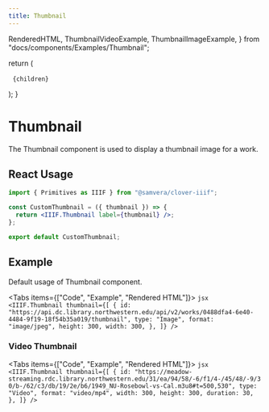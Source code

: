 ```yaml
---
title: Thumbnail
---
```


  RenderedHTML,
  ThumbnailVideoExample,
  ThumbnailImageExample,
} from "docs/components/Examples/Thumbnail";

  return (
    <pre lang={lang}>
      <code lang={lang}>{children}</code>
    </pre>
  );
}

# Thumbnail

The Thumbnail component is used to display a thumbnail image for a work.

<IIIFBadge href="https://iiif.io/api/presentation/3.0/#thumbnail" />

## React Usage

```jsx
import { Primitives as IIIF } from "@samvera/clover-iiif";

const CustomThumbnail = ({ thumbnail }) => {
  return <IIIF.Thumbnail label={thumbnail} />;
};

export default CustomThumbnail;
```

## Example

Default usage of Thumbnail component.

<Tabs items={["Code", "Example", "Rendered HTML"]}>
  <Tab>
    ```jsx
    <IIIF.Thumbnail
      thumbnail={[
        {
          id: "https://api.dc.library.northwestern.edu/api/v2/works/0488dfa4-6e40-4484-9f19-18f54b35a019/thumbnail",
          type: "Image",
          format: "image/jpeg",
          height: 300,
          width: 300,
        },
      ]}
    />
    ```
  </Tab>
  <Tab>
    <ThumbnailImageExample />
  </Tab>
  <Tab>
    <DynamicCode lang="html">
      <RenderedHTML>
        <ThumbnailImageExample />
      </RenderedHTML>
    </DynamicCode>
  </Tab>
</Tabs>

### Video Thumbnail

<Tabs items={["Code", "Example", "Rendered HTML"]}>
  <Tab>
    ```jsx
    <IIIF.Thumbnail
      thumbnail={[
        {
          id: "https://meadow-streaming.rdc.library.northwestern.edu/31/ea/94/58/-6/f1/4-/45/48/-9/30/b-/62/c3/db/19/2e/b6/1949_NU-Rosebowl-vs-Cal.m3u8#t=500,530",
          type: "Video",
          format: "video/mp4",
          width: 300,
          height: 300,
          duration: 30,
        },
      ]}
    />
    ```
  </Tab>
  <Tab>
    <ThumbnailVideoExample />
  </Tab>
  <Tab>
    <DynamicCode lang="html">
      <RenderedHTML>
        <ThumbnailVideoExample />
      </RenderedHTML>
    </DynamicCode>
  </Tab>
</Tabs>
